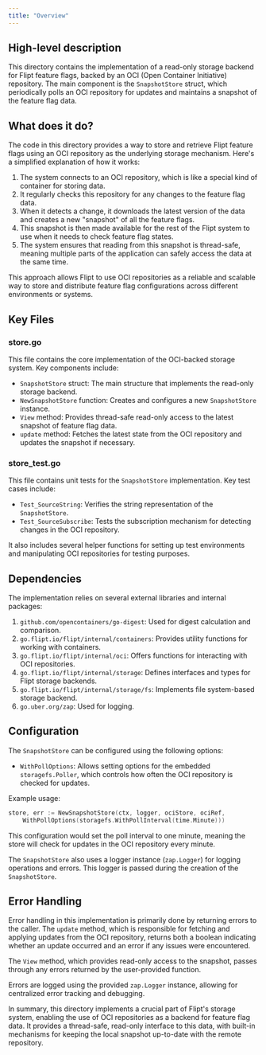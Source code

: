```yaml
---
title: "Overview"
---
```


## High-level description
This directory contains the implementation of a read-only storage backend for Flipt feature flags, backed by an OCI (Open Container Initiative) repository. The main component is the `SnapshotStore` struct, which periodically polls an OCI repository for updates and maintains a snapshot of the feature flag data.

## What does it do?
The code in this directory provides a way to store and retrieve Flipt feature flags using an OCI repository as the underlying storage mechanism. Here's a simplified explanation of how it works:

1. The system connects to an OCI repository, which is like a special kind of container for storing data.
2. It regularly checks this repository for any changes to the feature flag data.
3. When it detects a change, it downloads the latest version of the data and creates a new "snapshot" of all the feature flags.
4. This snapshot is then made available for the rest of the Flipt system to use when it needs to check feature flag states.
5. The system ensures that reading from this snapshot is thread-safe, meaning multiple parts of the application can safely access the data at the same time.

This approach allows Flipt to use OCI repositories as a reliable and scalable way to store and distribute feature flag configurations across different environments or systems.

## Key Files

### store.go
This file contains the core implementation of the OCI-backed storage system. Key components include:

- `SnapshotStore` struct: The main structure that implements the read-only storage backend.
- `NewSnapshotStore` function: Creates and configures a new `SnapshotStore` instance.
- `View` method: Provides thread-safe read-only access to the latest snapshot of feature flag data.
- `update` method: Fetches the latest state from the OCI repository and updates the snapshot if necessary.

### store_test.go
This file contains unit tests for the `SnapshotStore` implementation. Key test cases include:

- `Test_SourceString`: Verifies the string representation of the `SnapshotStore`.
- `Test_SourceSubscribe`: Tests the subscription mechanism for detecting changes in the OCI repository.

It also includes several helper functions for setting up test environments and manipulating OCI repositories for testing purposes.

## Dependencies
The implementation relies on several external libraries and internal packages:

1. `github.com/opencontainers/go-digest`: Used for digest calculation and comparison.
2. `go.flipt.io/flipt/internal/containers`: Provides utility functions for working with containers.
3. `go.flipt.io/flipt/internal/oci`: Offers functions for interacting with OCI repositories.
4. `go.flipt.io/flipt/internal/storage`: Defines interfaces and types for Flipt storage backends.
5. `go.flipt.io/flipt/internal/storage/fs`: Implements file system-based storage backend.
6. `go.uber.org/zap`: Used for logging.

## Configuration
The `SnapshotStore` can be configured using the following options:

- `WithPollOptions`: Allows setting options for the embedded `storagefs.Poller`, which controls how often the OCI repository is checked for updates.

Example usage:
```go
store, err := NewSnapshotStore(ctx, logger, ociStore, ociRef,
    WithPollOptions(storagefs.WithPollInterval(time.Minute)))
```

This configuration would set the poll interval to one minute, meaning the store will check for updates in the OCI repository every minute.

The `SnapshotStore` also uses a logger instance (`zap.Logger`) for logging operations and errors. This logger is passed during the creation of the `SnapshotStore`.

## Error Handling
Error handling in this implementation is primarily done by returning errors to the caller. The `update` method, which is responsible for fetching and applying updates from the OCI repository, returns both a boolean indicating whether an update occurred and an error if any issues were encountered.

The `View` method, which provides read-only access to the snapshot, passes through any errors returned by the user-provided function.

Errors are logged using the provided `zap.Logger` instance, allowing for centralized error tracking and debugging.

In summary, this directory implements a crucial part of Flipt's storage system, enabling the use of OCI repositories as a backend for feature flag data. It provides a thread-safe, read-only interface to this data, with built-in mechanisms for keeping the local snapshot up-to-date with the remote repository.